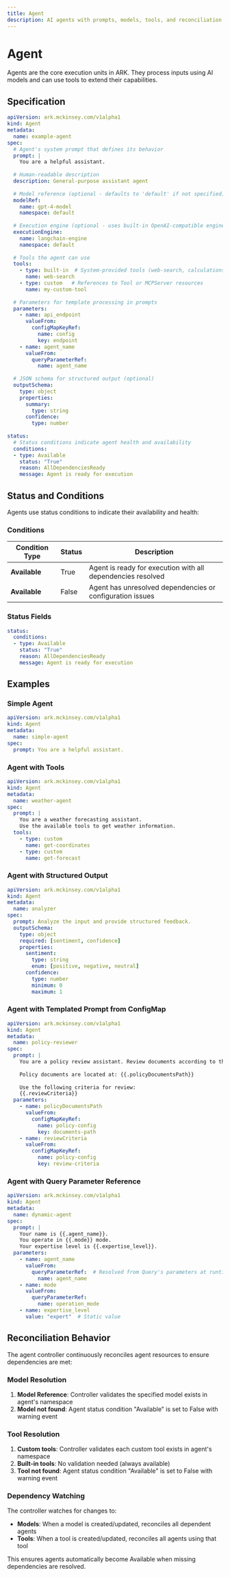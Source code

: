 ```yaml
---
title: Agent
description: AI agents with prompts, models, tools, and reconciliation behavior
---
```


# Agent

Agents are the core execution units in ARK. They process inputs using AI models and can use tools to extend their capabilities.

## Specification

```yaml
apiVersion: ark.mckinsey.com/v1alpha1
kind: Agent
metadata:
  name: example-agent
spec:
  # Agent's system prompt that defines its behavior
  prompt: |
    You are a helpful assistant.
    
  # Human-readable description
  description: General-purpose assistant agent
  
  # Model reference (optional - defaults to 'default' if not specified)
  modelRef:
    name: gpt-4-model
    namespace: default
    
  # Execution engine (optional - uses built-in OpenAI-compatible engine if not specified)
  executionEngine:
    name: langchain-engine
    namespace: default
    
  # Tools the agent can use
  tools:
    - type: built-in  # System-provided tools (web-search, calculations)
      name: web-search
    - type: custom   # References to Tool or MCPServer resources
      name: my-custom-tool
      
  # Parameters for template processing in prompts
  parameters:
    - name: api_endpoint
      valueFrom:
        configMapKeyRef:
          name: config
          key: endpoint
    - name: agent_name
      valueFrom:
        queryParameterRef:
          name: agent_name
          
  # JSON schema for structured output (optional)
  outputSchema:
    type: object
    properties:
      summary:
        type: string
      confidence:
        type: number
        
status:
  # Status conditions indicate agent health and availability
  conditions:
  - type: Available
    status: "True"
    reason: AllDependenciesReady
    message: Agent is ready for execution
```

## Status and Conditions

Agents use status conditions to indicate their availability and health:

### Conditions

| Condition Type | Status | Description |
|----------------|--------|-------------|
| **Available** | True | Agent is ready for execution with all dependencies resolved |
| **Available** | False | Agent has unresolved dependencies or configuration issues |

### Status Fields

```yaml
status:
  conditions:
  - type: Available
    status: "True"
    reason: AllDependenciesReady
    message: Agent is ready for execution
```

## Examples

### Simple Agent
```yaml
apiVersion: ark.mckinsey.com/v1alpha1
kind: Agent
metadata:
  name: simple-agent
spec:
  prompt: You are a helpful assistant.
```

### Agent with Tools
```yaml
apiVersion: ark.mckinsey.com/v1alpha1
kind: Agent
metadata:
  name: weather-agent
spec:
  prompt: |
    You are a weather forecasting assistant.
    Use the available tools to get weather information.
  tools:
    - type: custom
      name: get-coordinates
    - type: custom
      name: get-forecast
```

### Agent with Structured Output
```yaml
apiVersion: ark.mckinsey.com/v1alpha1
kind: Agent
metadata:
  name: analyzer
spec:
  prompt: Analyze the input and provide structured feedback.
  outputSchema:
    type: object
    required: [sentiment, confidence]
    properties:
      sentiment:
        type: string
        enum: [positive, negative, neutral]
      confidence:
        type: number
        minimum: 0
        maximum: 1
```

### Agent with Templated Prompt from ConfigMap
```yaml
apiVersion: ark.mckinsey.com/v1alpha1
kind: Agent
metadata:
  name: policy-reviewer
spec:
  prompt: |
    You are a policy review assistant. Review documents according to these guidelines:
    
    Policy documents are located at: {{.policyDocumentsPath}}
    
    Use the following criteria for review:
    {{.reviewCriteria}}
  parameters:
    - name: policyDocumentsPath
      valueFrom:
        configMapKeyRef:
          name: policy-config
          key: documents-path
    - name: reviewCriteria
      valueFrom:
        configMapKeyRef:
          name: policy-config
          key: review-criteria
```

### Agent with Query Parameter Reference
```yaml
apiVersion: ark.mckinsey.com/v1alpha1
kind: Agent
metadata:
  name: dynamic-agent
spec:
  prompt: |
    Your name is {{.agent_name}}.
    You operate in {{.mode}} mode.
    Your expertise level is {{.expertise_level}}.
  parameters:
    - name: agent_name
      valueFrom:
        queryParameterRef:  # Resolved from Query's parameters at runtime
          name: agent_name
    - name: mode
      valueFrom:
        queryParameterRef:
          name: operation_mode
    - name: expertise_level
      value: "expert"  # Static value
```

## Reconciliation Behavior

The agent controller continuously reconciles agent resources to ensure dependencies are met:

### Model Resolution

1. **Model Reference**: Controller validates the specified model exists in agent's namespace
2. **Model not found**: Agent status condition "Available" is set to False with warning event

### Tool Resolution

1. **Custom tools**: Controller validates each custom tool exists in agent's namespace
2. **Built-in tools**: No validation needed (always available)
3. **Tool not found**: Agent status condition "Available" is set to False with warning event

### Dependency Watching

The controller watches for changes to:
- **Models**: When a model is created/updated, reconciles all dependent agents
- **Tools**: When a tool is created/updated, reconciles all agents using that tool

This ensures agents automatically become Available when missing dependencies are resolved.